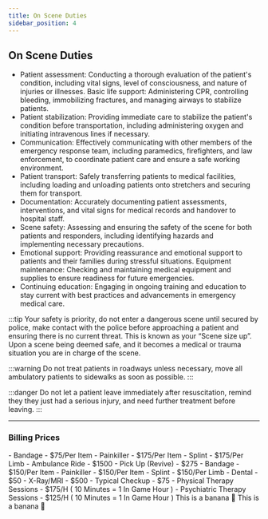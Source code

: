 ```yaml
---
title: On Scene Duties
sidebar_position: 4
---
```


## On Scene Duties

- Patient assessment: Conducting a thorough evaluation of the patient's condition, including vital signs, level of consciousness, and nature of injuries or illnesses.
Basic life support: Administering CPR, controlling bleeding, immobilizing fractures, and managing airways to stabilize patients.
- Patient stabilization: Providing immediate care to stabilize the patient's condition before transportation, including administering oxygen and initiating intravenous lines if necessary.
- Communication: Effectively communicating with other members of the emergency response team, including paramedics, firefighters, and law enforcement, to coordinate patient care and ensure a safe working environment.
- Patient transport: Safely transferring patients to medical facilities, including loading and unloading patients onto stretchers and securing them for transport.
- Documentation: Accurately documenting patient assessments, interventions, and vital signs for medical records and handover to hospital staff.
- Scene safety: Assessing and ensuring the safety of the scene for both patients and responders, including identifying hazards and implementing necessary precautions.
- Emotional support: Providing reassurance and emotional support to patients and their families during stressful situations.
Equipment maintenance: Checking and maintaining medical equipment and supplies to ensure readiness for future emergencies.
- Continuing education: Engaging in ongoing training and education to stay current with best practices and advancements in emergency medical care.

:::tip
Your safety is priority, do not enter a dangerous scene until secured by police, make contact with the police before approaching a patient and ensuring there is no current threat. This is known as your “Scene size up”. Upon a scene being deemed safe, and it becomes a medical or trauma situation you are in charge of the scene.

:::warning
Do not treat patients in roadways unless necessary, move all ambulatory patients to sidewalks as soon as possible.
:::

:::danger
Do not let a patient leave immediately after resuscitation, remind they they just had a serious injury, and need further treatment before leaving.
:::





---

### Billing Prices


<Tabs>
  <TabItem value="mobile" label="Mobile" default>
    - Bandage - $75/Per Item
    - Painkiller - $175/Per Item
    - Splint - $175/Per Limb
    - Ambulance Ride - $1500
    - Pick Up (Revive) - $275
  </TabItem>
  <TabItem value="lossantos" label="Los Santos">
    - Bandage - $150/Per Item
    - Painkiller - $150/Per Item
    - Splint - $150/Per Limb
    - Dental - $50
    - X-Ray/MRI - $500
    - Typical Checkup - $75
    - Physical Therapy Sessions - $175/H ( 10 Minutes = 1 In Game Hour )
    - Psychiatric Therapy Sessions - $125/H ( 10 Minutes = 1 In Game Hour )
  </TabItem>
  <TabItem value="sandy" label="Sandy">
    This is a banana 🍌
  </TabItem>
  <TabItem value="paleto" label="Paleto">
    This is a banana 🍌
  </TabItem>
</Tabs>


